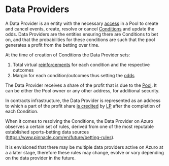 # Data Providers

A Data Provider is an entity with the necessary [access](/contracts/access) in a Pool to create and cancel events, create, resolve or cancel [Conditions](/concepts/protocol/conditions) and update the odds. Data Providers are the entities ensuring there are Conditions to bet on, and that the probabilities for these conditions are such that the pool generates a profit from the betting over time.

At the time of creation of Conditions the Data Provider sets:
1. Total virtual [reinforcements](/concepts/protocol/reinforcement) for each condition and the respective outcomes
2. Margin for each condition/outcomes thus setting the [odds](/concepts/protocol/odds)

The Data Provider receives a share of the profit that is due to the [Pool](/concepts/protocol/pools). It can be either the Pool owner or any other address, for additional security.

In contracts infrastructure, the Data Provider is represented as an address to which a part of the profit share
[is credited](/concepts/basic/rewards) by [LP](/contracts/lp) after the completion of each Condition.

When it comes to resolving the Conditions, the Data Provider on Azuro observes a certain set of rules, derived from one of the most reputable established sports-betting data sources (https://www.pinnacle.com/en/future/betting-rules). 

It is envisioned that there may be multiple data providers active on Azuro at a a later stage, therefore these rules may change, evolve or vary depending on the data provider in the future.
